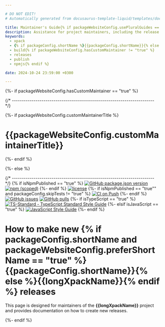 ```yaml
---

# DO NOT EDIT!
# Automatically generated from docusaurus-template-liquid/templates/docusaurus.

title: Maintainer's Guide{% if packageWebsiteConfig.usePluralGuides == "true" %}s{% endif %}
description: Assistance for project maintainers, including the release schedule, versioning scheme, and instructions on how to build, test, and publish.
keywords:
  - xpack
  - {% if packageConfig.shortName %}{{packageConfig.shortName}}{% else %}{{packageName}}{% endif %}
  - build{% if packageWebsiteConfig.hasCustomMaintainer != "true" %}
  - releases
  - publish
  - npmjs{% endif %}

date: 2024-10-24 23:59:00 +0300

---
```


{%- if packageWebsiteConfig.hasCustomMaintainer == "true" %}


{/* ------------------------------------------------------------------------ */}

{%- if packageWebsiteConfig.customMaintainerTitle %}

# {{packageWebsiteConfig.customMaintainerTitle}}

{%- endif %}

<ProjectContent />

{%- else %}


{/* ------------------------------------------------------------------------ */}
{% if isNpmPublished == "true" %}
[![GitHub package.json version](https://img.shields.io/github/package-json/v/{{githubProjectOrganization}}/{{githubProjectName}}?color=green)](https://github.com/{{githubProjectOrganization}}/{{githubProjectName}}/blob/{{branchMain}}/package.json)
[![npm (scoped)](https://img.shields.io/npm/v/{{packageScopedName}}?color=green)](https://www.npmjs.com/package/{{packageScopedName}}/)
{%- endif %}
[![license](https://img.shields.io/github/license/{{githubProjectOrganization}}/{{githubProjectName}})](https://github.com/{{githubProjectOrganization}}/{{githubProjectName}}/blob/{{branchMain}}/LICENSE)
{%- if isNpmPublished == "true"" and packageConfig.skipTests != "true" %}
[![CI on Push](https://github.com/{{githubProjectOrganization}}/{{githubProjectName}}/actions/workflows/test-ci.yml/badge.svg)](https://github.com/{{githubProjectOrganization}}/{{githubProjectName}}/actions/workflows/test-ci.yml)
{%- endif %}
[![GitHub issues](https://img.shields.io/github/issues/{{githubProjectOrganization}}/{{githubProjectName}})](https://github.com/{{githubProjectOrganization}}/{{githubProjectName}}/issues)
[![GitHub pulls](https://img.shields.io/github/issues-pr/{{githubProjectOrganization}}/{{githubProjectName}})](https://github.com/{{githubProjectOrganization}}/{{githubProjectName}}/pulls)
{%- if isTypeScript == "true" %}
[![TS-Standard - TypeScript Standard Style Guide](https://badgen.net/badge/code%20style/ts-standard/blue?icon=typescript)](https://github.com/standard/ts-standard/)
{%- elsif isJavaScript == "true" %}
[![JavaScript Style Guide](https://img.shields.io/badge/code_style-standard-brightgreen)](https://standardjs.com)
{%- endif %}

# How to make new {% if packageConfig.shortName and packageWebsiteConfig.preferShortName == "true" %}{{packageConfig.shortName}}{% else %}{{longXpackName}}{% endif %} releases

This page is designed for maintainers of the
**{{longXpackName}}**
project and provides documentation on how to create new releases.

<Content />

{%- endif %}

